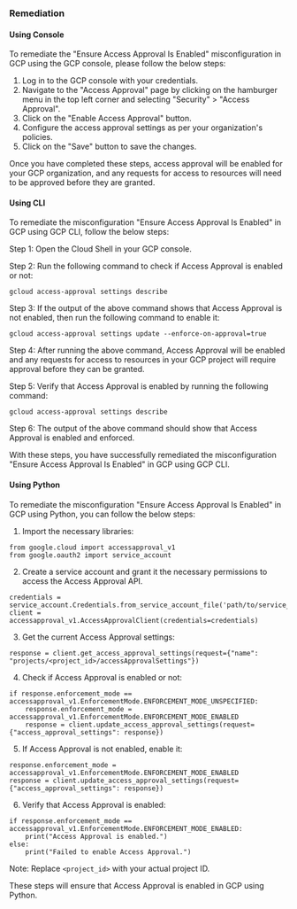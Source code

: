 ### Remediation

#### Using Console

To remediate the "Ensure Access Approval Is Enabled" misconfiguration in GCP using the GCP console, please follow the below steps:

1. Log in to the GCP console with your credentials.
2. Navigate to the "Access Approval" page by clicking on the hamburger menu in the top left corner and selecting "Security" > "Access Approval".
3. Click on the "Enable Access Approval" button.
4. Configure the access approval settings as per your organization's policies.
5. Click on the "Save" button to save the changes.

Once you have completed these steps, access approval will be enabled for your GCP organization, and any requests for access to resources will need to be approved before they are granted.

#### Using CLI

To remediate the misconfiguration "Ensure Access Approval Is Enabled" in GCP using GCP CLI, follow the below steps:

Step 1: Open the Cloud Shell in your GCP console.

Step 2: Run the following command to check if Access Approval is enabled or not:

```
gcloud access-approval settings describe
```

Step 3: If the output of the above command shows that Access Approval is not enabled, then run the following command to enable it:

```
gcloud access-approval settings update --enforce-on-approval=true
```

Step 4: After running the above command, Access Approval will be enabled and any requests for access to resources in your GCP project will require approval before they can be granted.

Step 5: Verify that Access Approval is enabled by running the following command:

```
gcloud access-approval settings describe
```

Step 6: The output of the above command should show that Access Approval is enabled and enforced.

With these steps, you have successfully remediated the misconfiguration "Ensure Access Approval Is Enabled" in GCP using GCP CLI.

#### Using Python

To remediate the misconfiguration "Ensure Access Approval Is Enabled" in GCP using Python, you can follow the below steps:

1. Import the necessary libraries:

```
from google.cloud import accessapproval_v1
from google.oauth2 import service_account
```

2. Create a service account and grant it the necessary permissions to access the Access Approval API.

```
credentials = service_account.Credentials.from_service_account_file('path/to/service_account.json')
client = accessapproval_v1.AccessApprovalClient(credentials=credentials)
```

3. Get the current Access Approval settings:

```
response = client.get_access_approval_settings(request={"name": "projects/<project_id>/accessApprovalSettings"})
```

4. Check if Access Approval is enabled or not:

```
if response.enforcement_mode == accessapproval_v1.EnforcementMode.ENFORCEMENT_MODE_UNSPECIFIED:
    response.enforcement_mode = accessapproval_v1.EnforcementMode.ENFORCEMENT_MODE_ENABLED
    response = client.update_access_approval_settings(request={"access_approval_settings": response})
```

5. If Access Approval is not enabled, enable it:

```
response.enforcement_mode = accessapproval_v1.EnforcementMode.ENFORCEMENT_MODE_ENABLED
response = client.update_access_approval_settings(request={"access_approval_settings": response})
```

6. Verify that Access Approval is enabled:

```
if response.enforcement_mode == accessapproval_v1.EnforcementMode.ENFORCEMENT_MODE_ENABLED:
    print("Access Approval is enabled.")
else:
    print("Failed to enable Access Approval.")
```

Note: Replace `<project_id>` with your actual project ID.

These steps will ensure that Access Approval is enabled in GCP using Python.

